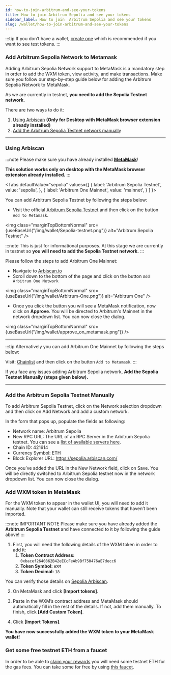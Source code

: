 ```yaml
---
id: how-to-join-arbitrum-and-see-your-tokens
title: How to join Arbitrum Sepolia and see your tokens
sidebar_label: How to join  Arbitrum Sepolia and see your tokens
slug: /wallet/how-to-join-arbitrum-and-see-your-tokens
---
```



:::tip
If you don’t have a wallet, [create one](/wallet/add-edit-wallet-address#how-to-create-wallet-on-metamask) which is recommended if you want to see test tokens.
:::

### Add Arbitrum Sepolia Network to Metamask

Adding Arbitrum Sepolia Network support to MetaMask is a mandatory step in order to add the WXM token, view activity, and make transactions.
Make sure you follow our step-by-step guide below for adding the Arbitrum Sepolia Network to MetaMask.

As we are currently in testnet, **you need to add the Sepolia Testnet network.**

There are two ways to do it:

1. [Using Arbiscan](/wallet/how-to-join-arbitrum-and-see-your-tokens#using-arbiscan) **(Only for Desktop with MetaMask browser extension already installed)**
1. [Add the Arbitrum Sepolia Testnet network manually](/wallet/how-to-join-arbitrum-and-see-your-tokens#add-the-arbitrum-sepolia-testnet-manually)


<hr/>

### Using Arbiscan

:::note
Please make sure you have already installed **[MetaMask](https://metamask.io/)**!

**This solution works only on desktop with the MetaMask browser extension already installed.**
:::

<Tabs
  defaultValue="sepolia"
  values={[
    { label: 'Arbitrum Sepolia Testnet', value: 'sepolia', },
    { label: 'Arbitrum One Mainnet', value: 'mainnet', }
  ]
}>

<TabItem value="sepolia">


You can add Arbitrum Sepolia Testnet by following the steps below:

- Visit the official [Arbitrum Sepolia Testnet](https://sepolia.arbiscan.io/) and then click on the button `Add to Metamask`.

<img class="marginTopBottomNormal" src={useBaseUrl("/img/wallet/Sepolia-testnet.png")} alt="Arbitrum Sepolia Testnet" />


</TabItem>

<TabItem value="mainnet">

:::note
This is just for informational purposes. At this stage we are currently in testnet so **you will need to add the Sepolia Testnet network.**
:::

Please follow the steps to add Arbitrum One Mainnet:

- Navigate to [Arbiscan.io](https://arbiscan.io/)
- Scroll down to the bottom of the page and click on the button `Add Arbitrum One Network`

<img class="marginTopBottomNormal" src={useBaseUrl("/img/wallet/Arbitrum-One.png")} alt="Arbitrum One" />

- Once you click the button you will see a MetaMask notification, now click on **Approve**.
You will be directed to Arbitrum's Mainnet in the network dropdown list. You can now close the dialog.

<img class="marginTopBottomNormal" src={useBaseUrl("/img/wallet/approve_on_metamask.png")} />


<hr/>

:::tip
Alternatively you can add Arbitrum One Mainnet by following the steps below:

Visit: [Chainlist](https://chainlist.org/chain/42161) and then click on the button `Add to Metamask`.
:::

</TabItem>

</Tabs>


If you face any issues adding Arbitrum Sepolia network, **Add the Sepolia Testnet Manually (steps given below).**

<hr/>

### Add the Arbitrum Sepolia Testnet Manually

To add Arbitrum Sepolia Testnet, click on the Network selection dropdown and then click on Add Network and add a custom network.

In the form that pops up, populate the fields as following:
- Network name: Arbitrum Sepolia
- New RPC URL: The URL of an RPC Server in the Arbitrum Sepolia testnet. You can see a [list of available servers here](https://chainlist.org/chain/421614?testnets=true).
- Chain ID: 421614
- Currency Symbol: ETH
- Block Explorer URL: https://sepolia.arbiscan.com/

Once you’ve added the URL in the New Network field, click on Save. You will be directly switched to Arbitrum Sepolia testnet now in the network dropdown list. You can now close the dialog.


### Add WXM token in MetaMask

For the WXM token to appear in the wallet UI, you will need to add it manually.
Note that your wallet can still receive tokens that haven’t been imported.

:::note IMPORTANT NOTE
Please make sure you have already added the **Arbitrum Sepolia Testnet** and have connected to it by following the guide above!
:::

1. First, you will need the following details of the WXM token in order to add it:
    1. **Token Contract Address:** ``0xbacef2640862B42eECcFeAb9Bf750476aE7decc6``
    1. **Token Symbol:** ``WXM``
    1. **Token Decimal:** ``18``

You can verify those details on [Sepolia Arbiscan](https://sepolia.arbiscan.io/address/0xbacef2640862b42eeccfeab9bf750476ae7decc6).


2. On MetaMask and click **[Import tokens]**.

3. Paste in the WXM’s contract address and MetaMask should automatically fill in the rest of the details. If not, add them manually. To finish, click **[Add Custom Token]**.

4. Click **[Import Tokens]**.

**You have now successfully added the WXM token to your MetaMask wallet!**


### Get some free testnet ETH from a faucet

In order to be able to [claim your rewards](/Rewards/rewards-claiming) you will need some testnet ETH for the gas fees. You can take some for free
by using [this faucet](https://arbitrum-faucet.com/).
